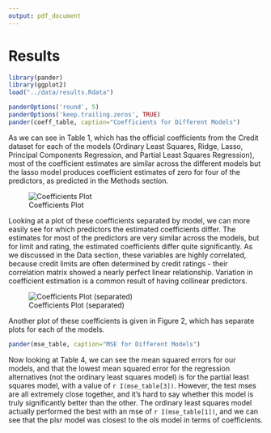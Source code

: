 ```yaml
---
output: pdf_document
---
```


# Results

```r
library(pander)
library(ggplot2)
load("../data/results.Rdata")
```


```r
panderOptions('round', 5)
panderOptions('keep.trailing.zeros', TRUE)
pander(coeff_table, caption="Coefficients for Different Models")
```

As we can see in Table 1, which has the official coefficients from the Credit dataset for each of the models (Ordinary Least Squares, Ridge, Lasso, Principal Components Regression, and Partial Least Squares Regression), most of the coefficient estimates are similar across the different models but the lasso model produces coefficient estimates of zero for four of the predictors, as predicted in the Methods section. 

![Coefficients Plot](../images/Coefficients_Plot.png) \begin{center}Figure 1: Coefficients Plot\end{center}

Looking at a plot of these coefficients separated by model, we can more easily see for which predictors the estimated coefficients differ. The estimates for most of the predictors are very similar across the models, but for limit and rating, the estimated coefficients differ quite significantly. As we discussed in the Data section, these variables are highly correlated, because credit limits are often determined by credit ratings - their correlation matrix showed a nearly perfect linear relationship. Variation in coefficient estimation is a common result of having collinear predictors.

![Coefficients Plot (separated)](../images/Coefficients_Plot_Separate.png) \begin{center}Figure 2: Coefficients Plot (separated by model)\end{center}


Another plot of these coefficients is given in Figure 2, which has separate plots for each of the models. 

```r
pander(mse_table, caption="MSE for Different Models")
```

Now looking at Table 4, we can see the mean squared errors for our models, and that the lowest mean squared error for the regression alternatives (not the ordinary least squares model) is for the partial least squares model, with a value of `r I(mse_table[3])`. However, the test mses are all extremely close together, and it's hard to say whether this model is truly significantly better than the other. The ordinary least squares model actually performed the best with an mse of `r I(mse_table[1])`, and we can see that the plsr model was closest to the ols model in terms of coefficients. 




